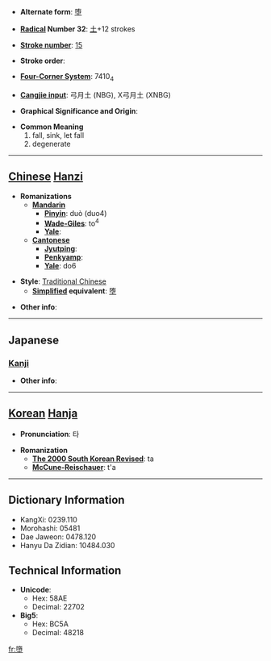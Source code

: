* '''Alternate form''': [[堕]]

* '''[[Wiktionary:Chinese radical index| Radical]] Number 32''': [[Wiktionary:Chinese radical index 土|土]]+12 strokes

* '''[[Wiktionary:Chinese total strokes index|Stroke number]]''': [[Wiktionary:Chinese total strokes index 15|15]]

* '''Stroke order''': 

* '''[[Wiktionary:Chinese four corner index|Four-Corner System]]''': 7410<sub>4</sub>

* '''[[Wiktionary:Chinese Cangjie index|Cangjie input]]''': 弓月土 (NBG), X弓月土 (XNBG)

* '''Graphical Significance and Origin''': 

* '''Common Meaning'''
*#fall, sink, let fall
*# degenerate


----

== [[Chinese]] [[Hanzi]] ==

* '''Romanizations'''
** '''[[Mandarin]]'''
*** '''[[Pinyin]]''': duò (duo4)
*** '''[[Wade-Giles]]''': to<sup>4</sup>
*** '''[[Yale]]''': 
** '''[[Cantonese]]'''
*** '''[[Jyutping]]''':
*** '''[[Penkyamp]]''': 
*** '''[[Yale]]''': do6

* '''Style''': [[Traditional Chinese]] 
** '''[[Simplified Chinese|Simplified]] equivalent''': [[堕]]

* '''Other info''': 

----

==Japanese==
===[[Kanji]]===
{{kanji|on readings=[[だ]] (da)
|kun readings=[[くずれ]] (kuzure), [[くずす]] (kuzusu), [[おちる]] (ochiru)
}}

* '''Other info''':  

----

== [[Korean]] [[Hanja]] ==

* '''Pronunciation''': 타

* '''Romanization'''
** '''[[The 2000 South Korean Revised Romanization|The 2000 South Korean Revised]]''': ta
** '''[[McCune-Reischauer]]''': t'a

----

== Dictionary Information ==

* KangXi: 0239.110
* Morohashi: 05481
* Dae Jaweon: 0478.120
* Hanyu Da Zidian: 10484.030

== Technical Information ==

* '''Unicode''':
** Hex: 58AE
** Decimal: 22702
* '''Big5''':
** Hex: BC5A
** Decimal: 48218

[[fr:墮]]